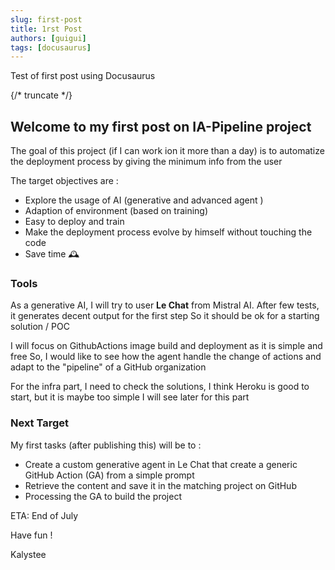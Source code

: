 ```yaml
---
slug: first-post
title: 1rst Post
authors: [guigui]
tags: [docusaurus]
---
```


Test of first post using Docusaurus

{/* truncate */}

## Welcome to my first post on IA-Pipeline project

The goal of this project (if I can work ion it more than a day) is to automatize the deployment process by giving the minimum info from the user

The target objectives are :

- Explore the usage of AI (generative and advanced agent )
- Adaption of environment (based on training)
- Easy to deploy and train
- Make the deployment process evolve by himself without touching the code
- Save time 🕰️


### Tools

As a generative AI, I will try to user **Le Chat** from Mistral AI. After few tests, it generates decent output for the first step
So it should be ok for a starting solution / POC

I will focus on GithubActions image build and deployment as it is simple and free
So, I would like to see how the agent handle the change of actions and adapt to the "pipeline" of a GitHub organization

For the infra part, I need to check the solutions, I think Heroku is good to start, but it is maybe too simple
I will see later for this part


### Next Target

My first tasks (after publishing this) will be to :

- Create a custom generative agent in Le Chat that create a generic GitHub Action (GA) from a simple prompt
- Retrieve the content and save it in the matching project on GitHub
- Processing the GA to build the project

ETA: End of July


Have fun !

Kalystee

